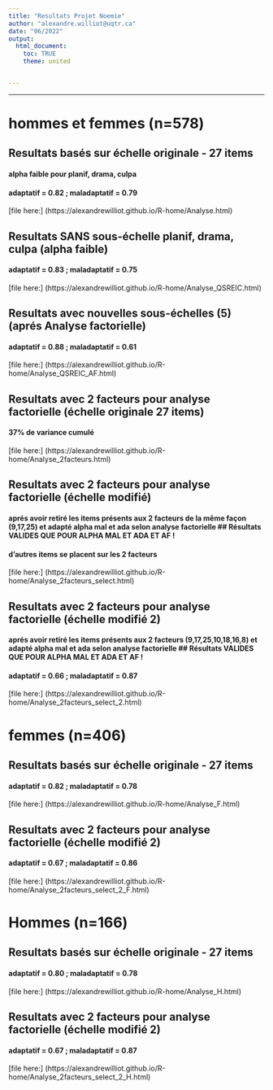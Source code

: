 ```yaml
---
title: "Resultats Projet Noemie"
author: "alexandre.williot@uqtr.ca"
date: "06/2022"
output: 
  html_document:
    toc: TRUE
    theme: united


---
```


******************************************************************************

# hommes et femmes (n=578)
## Resultats basés sur échelle originale - 27 items
#### alpha faible pour planif, drama, culpa
#### adaptatif = 0.82 ; maladaptatif = 0.79
[file here:] (https://alexandrewilliot.github.io/R-home/Analyse.html)

## Resultats SANS sous-échelle planif, drama, culpa (alpha faible)
#### adaptatif = 0.83 ; maladaptatif = 0.75
[file here:] (https://alexandrewilliot.github.io/R-home/Analyse_QSREIC.html)

## Resultats avec nouvelles sous-échelles (5) (aprés Analyse factorielle)
#### adaptatif = 0.88 ; maladaptatif = 0.61
[file here:] (https://alexandrewilliot.github.io/R-home/Analyse_QSREIC_AF.html)

## Resultats avec 2 facteurs pour analyse factorielle (échelle originale 27 items)
#### 37% de variance cumulé
[file here:] (https://alexandrewilliot.github.io/R-home/Analyse_2facteurs.html)

## Resultats avec 2 facteurs pour analyse factorielle (échelle modifié)
#### aprés avoir retiré les items présents aux 2 facteurs de la même façon (9,17,25) et adapté alpha mal et ada selon analyse factorielle ## Résultats VALIDES QUE POUR ALPHA MAL ET ADA ET AF !
#### d'autres items se placent sur les 2 facteurs
[file here:] (https://alexandrewilliot.github.io/R-home/Analyse_2facteurs_select.html)

## Resultats avec 2 facteurs pour analyse factorielle (échelle modifié 2)
#### aprés avoir retiré les items présents aux 2 facteurs (9,17,25,10,18,16,8) et adapté alpha mal et ada selon analyse factorielle ## Résultats VALIDES QUE POUR ALPHA MAL ET ADA ET AF !
#### adaptatif = 0.66 ; maladaptatif = 0.87
[file here:] (https://alexandrewilliot.github.io/R-home/Analyse_2facteurs_select_2.html)

# femmes (n=406)
## Resultats basés sur échelle originale - 27 items
#### adaptatif = 0.82 ; maladaptatif = 0.78
[file here:] (https://alexandrewilliot.github.io/R-home/Analyse_F.html)

## Resultats avec 2 facteurs pour analyse factorielle (échelle modifié 2)
#### adaptatif = 0.67 ; maladaptatif = 0.86
[file here:] (https://alexandrewilliot.github.io/R-home/Analyse_2facteurs_select_2_F.html)

# Hommes (n=166)
## Resultats basés sur échelle originale - 27 items
#### adaptatif = 0.80 ; maladaptatif = 0.78
[file here:] (https://alexandrewilliot.github.io/R-home/Analyse_H.html)

## Resultats avec 2 facteurs pour analyse factorielle (échelle modifié 2)
#### adaptatif = 0.67 ; maladaptatif = 0.87
[file here:] (https://alexandrewilliot.github.io/R-home/Analyse_2facteurs_select_2_H.html)
